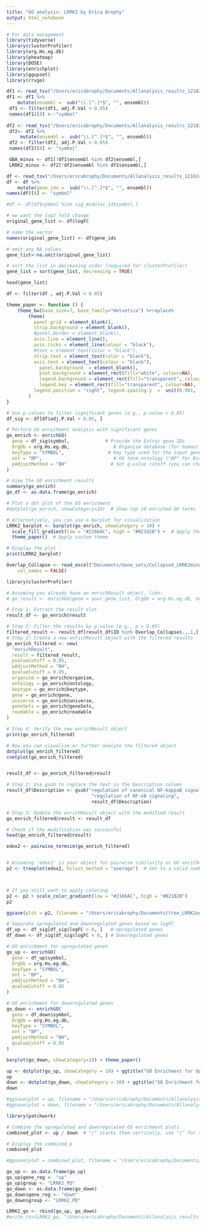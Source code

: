 ```yaml
---
title: "GO analysis: LRRK2 by Erica Brophy"
output: html_notebook
---
```


```r
# For data management
library(tidyverse)
library(clusterProfiler)
library(org.Hs.eg.db)
library(pheatmap)
library(DOSE)
library(enrichplot)
library(ggupset)
library(rrvgo)
```

```r
df1 <- read_tsv("/Users/ericabrophy/Documents/Allanalysis_results_121824_BioPD_Erica/SVA/GBAviPD_SVA_DEGs.tsv")
df1 <- df1 %>%
    mutate(ensembl =  sub("\\.[^.]*$", "", ensembl))
 df1 <- filter(df1, adj.P.Val < 0.05)
 names(df1)[8] <- "symbol"
 
df2 <- read_tsv("/Users/ericabrophy/Documents/Allanalysis_results_121824_BioPD_Erica/SVA/LRRK2viPD_SVA_DEGs.tsv")
 df2<- df2 %>%
     mutate(ensembl =  sub("\\.[^.]*$", "", ensembl))
 df2 <- filter(df2, adj.P.Val < 0.05)
 names(df2)[8] <- "symbol"
```
 
```r
 GBA_minus <- df1[!df1$ensembl %in% df2$ensembl,]
 LRRK2_minus <- df2[!df2$ensembl %in% df1$ensembl,]
```


```r
df <- read_tsv("/Users/ericabrophy/Documents/Allanalysis_results_121824_BioPD_Erica/SVA/LRRK2viPD_SVA_DEGs_minus.tsv")
df <- df %>%
    mutate(gene_ids =  sub("\\.[^.]*$", "", ensembl))
names(df)[8] <- "symbol"

#df <- df[df$symbol %in% sig_modules_14$symbol,]

# we want the log2 fold change 
original_gene_list <- df$logFC

# name the vector
names(original_gene_list) <- df$gene_ids

# omit any NA values 
gene_list<-na.omit(original_gene_list)

# sort the list in decreasing order (required for clusterProfiler)
gene_list = sort(gene_list, decreasing = TRUE)

head(gene_list)

df <- filter(df , adj.P.Val < 0.05)
```

```r
theme_paper <- function () { 
    theme_bw(base_size=7, base_family="Helvetica") %+replace% 
        theme(
          panel.grid = element_blank(),
          strip.background = element_blank(),
          #panel.border = element_blank(),
          axis.line = element_line(),
          axis.ticks = element_line(colour = "black"),
          #text = element_text(color = "black"), 
          strip.text = element_text(color = "black"),
          axis.text = element_text(colour = "black"),
            panel.background  = element_blank(),
            plot.background = element_rect(fill="white", colour=NA), 
            legend.background = element_rect(fill="transparent", colour=NA),
            legend.key = element_rect(fill="transparent", colour=NA), legend.text = element_text(size = 7), 
          legend.position = "right", legend.spacing.y  =  unit(0.001, 'cm')
        )
}
```



```r
# Use p-values to filter significant genes (e.g., p-value < 0.05)
df_sig <- df[df$adj.P.Val < 0.05, ]

# Perform GO enrichment analysis with significant genes
go_enrich <- enrichGO(
  gene = df_sig$symbol,             # Provide the Entrez gene IDs
  OrgDb = org.Hs.eg.db,                # Organism database (for human)
  keyType = "SYMBOL",                # Key type used for the input genes
  ont = "BP",                          # GO term ontology ("BP" for Biological Process, "MF" for Molecular Function, "CC" for Cellular Component)
  pAdjustMethod = "BH"                # Set q-value cutoff (you can change this threshold)
)

# View the GO enrichment results
summary(go_enrich)
go_df <- as.data.frame(go_enrich)

# Plot a dot plot of the GO enrichment
#dotplot(go_enrich, showCategory=10)  # Show top 10 enriched GO terms

# Alternatively, you can use a barplot for visualization
LRRK2_barplot <- barplot(go_enrich, showCategory = 10) +
  scale_fill_gradient(low = "#2166AC", high = "#B2182B") +  # Apply the color scale
  theme_paper()  # Apply custom theme

# Display the plot
print(LRRK2_barplot)
```
```r
Overlap_Collapse <- read_excel("Documents/Gene_sets/Collapsed_LRRK2minus_GOs.xlsx", 
    col_names = FALSE)
```

```r
library(clusterProfiler)

# Assuming you already have an enrichResult object, like:
# go_result <- enrichGO(gene = your_gene_list, OrgDb = org.Hs.eg.db, ont = "BP", pAdjustMethod = "BH")

# Step 1: Extract the result slot
result_df <- go_enrich@result

# Step 2: Filter the results by p-value (e.g., p < 0.05)
filtered_result <- result_df[result_df$ID %in% Overlap_Collapse$...1,]
# Step 3: Create a new enrichResult object with the filtered results
go_enrich_filtered <- new(
  "enrichResult",
  result = filtered_result,
  pvalueCutoff = 0.05,
  pAdjustMethod = "BH",
  qvalueCutoff = 0.05,
  organism = go_enrich@organism,
  ontology = go_enrich@ontology,
  keytype = go_enrich@keytype,
  gene = go_enrich@gene,
  universe = go_enrich@universe,
  geneSets = go_enrich@geneSets,
  readable = go_enrich@readable
)

# Step 4: Verify the new enrichResult object
print(go_enrich_filtered)

# Now you can visualize or further analyze the filtered object
dotplot(go_enrich_filtered)
cnetplot(go_enrich_filtered)


result_df <- go_enrich_filtered@result

# Step 2: Use gsub to replace the text in the Description column
result_df$Description <- gsub("regulation of canonical NF-kappaB signal transduction", 
                               "regulation of NF-κB signaling", 
                               result_df$Description)

# Step 3: Update the enrichResult object with the modified result
go_enrich_filtered@result <- result_df

# Check if the modification was successful
head(go_enrich_filtered@result)

```


```r
edox2 <- pairwise_termsim(go_enrich_filtered)


# Assuming 'edox2' is your object for pairwise similarity or GO enrichment analysis
p2 <- treeplot(edox2, hclust_method = "average")  # Set to a valid number (e.g., 1 or 2)



# If you still want to apply coloring
p2 <- p2 + scale_color_gradient(low = "#2166AC", high = "#B2182B")
p2
```

```r
ggsave(plot = p2, filename = "/Users/ericabrophy/Documents/tree_LRRK2unique.pdf", width = 8.5, height = 6, units = "in")
```

```r
# Separate upregulated and downregulated genes based on logFC
df_up <- df_sig[df_sig$logFC > 0, ]   # Upregulated genes
df_down <- df_sig[df_sig$logFC < 0, ] # Downregulated genes
```

```r
# GO enrichment for upregulated genes
go_up <- enrichGO(
  gene = df_up$symbol, 
  OrgDb = org.Hs.eg.db, 
  keyType = "SYMBOL", 
  ont = "BP", 
  pAdjustMethod = "BH", 
  qvalueCutoff = 0.05
)

# GO enrichment for downregulated genes
go_down <- enrichGO(
  gene = df_down$symbol, 
  OrgDb = org.Hs.eg.db, 
  keyType = "SYMBOL", 
  ont = "BP", 
  pAdjustMethod = "BH", 
  qvalueCutoff = 0.05
)

```

```r
barplot(go_down, showCategory=10) + theme_paper()

up <- dotplot(go_up, showCategory = 10) + ggtitle("GO Enrichment for Upregulated Genes") +theme_paper()
up
down <- dotplot(go_down, showCategory = 10) + ggtitle("GO Enrichment for Downregulated Genes") + theme_paper()
down
```

```r
#ggsave(plot = up, filename = "/Users/ericabrophy/Documents/Allanalysis_results_121824_BioPD_Erica/Enrichment/LRRK2_enrich_up.pdf", width = 5, height = 6, units = "in")
#ggsave(plot = down, filename = "/Users/ericabrophy/Documents/Allanalysis_results_121824_BioPD_Erica/Enrichment/LRRK2_enrich_down.pdf", width = 5, height = 6, units = "in")
```

```r
library(patchwork)

# Combine the upregulated and downregulated GO enrichment plots
combined_plot <- up / down  # "/" stacks them vertically, use "|" for side-by-side

# Display the combined p
combined_plot

#ggsave(plot = combined_plot, filename = "/Users/ericabrophy/Documents/Allanalysis_results_121824_BioPD_Erica/Enrichment/LRRK2_enrich_combined.pdf", width = 5, height = 6, units = "in")
```


```r
go_up <- as.data.frame(go_up)
go_up$gene_reg <- "up"
go_up$group <- "LRRK2_PD"
go_down <- as.data.frame(go_down)
go_down$gene_reg <- "down"
go_down$group <- "LRRK2_PD"

LRRK2_go <- rbind(go_up, go_down)
#write_tsv(LRRK2_go, "/Users/ericabrophy/Documents/Allanalysis_results_121824_BioPD_Erica/Enrichment/LRRK2_go.tsv")
```






